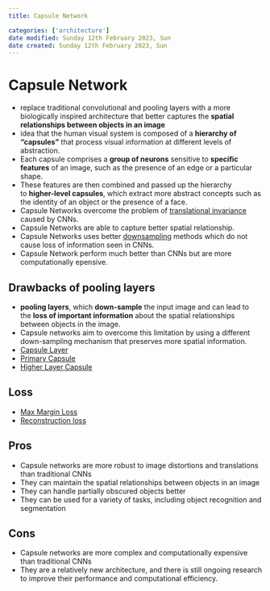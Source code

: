 ```yaml
---
title: Capsule Network

categories: ['architecture']
date modified: Sunday 12th February 2023, Sun
date created: Sunday 12th February 2023, Sun
---
```


# Capsule Network


- replace traditional convolutional and pooling layers with a more biologically inspired architecture that better captures the **spatial relationships between objects in an image**
- idea that the human visual system is composed of a **hierarchy of “capsules”** that process visual information at different levels of abstraction. 
- Each capsule comprises a **group of neurons** sensitive to **specific features** of an image, such as the presence of an edge or a particular shape. 
- These features are then combined and passed up the hierarchy to **higher-level capsules**, which extract more abstract concepts such as the identity of an object or the presence of a face.
- Capsule Networks overcome the problem of [translational invariance](translational invariance.qmd) caused by CNNs.
- Capsule Networks are able to capture better spatial relationship. 
- Capsule Networks uses better [downsampling](downsampling.qmd) methods which do not cause loss of information seen in CNNs.
- Capsule Network perform much better than CNNs but are more computationally epensive.

## Drawbacks of pooling layers
- **pooling layers**, which **down-sample** the input image and can lead to the **loss of important information** about the spatial relationships between objects in the image. 
- Capsule networks aim to overcome this limitation by using a different down-sampling mechanism that preserves more spatial information.
- [Capsule Layer](Capsule Layer.qmd)
- [Primary Capsule](Primary Capsule.qmd)
- [Higher Layer Capsule](Higher Layer Capsule.qmd)

## Loss
- [Max Margin Loss](Max Margin Loss.qmd) 
- [Reconstruction loss](Reconstruction loss.qmd)

## Pros
-   Capsule networks are more robust to image distortions and translations than traditional CNNs
-   They can maintain the spatial relationships between objects in an image
-   They can handle partially obscured objects better
-   They can be used for a variety of tasks, including object recognition and segmentation

## Cons
- Capsule networks are more complex and computationally expensive than traditional CNNs
- They are a relatively new architecture, and there is still ongoing research to improve their performance and computational efficiency.



